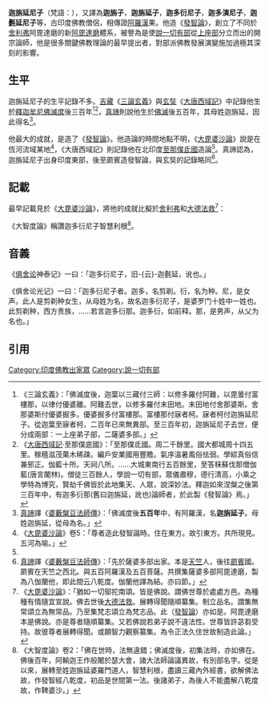 {{不是|迦旃延}}{{佛教}}
'''迦旃延尼子'''（梵語：{{IAST|Kātyāyani-putra}}），又譯為'''迦旃子'''，'''迦旃延子'''，'''迦多衍尼子'''，'''迦多演尼子'''，'''迦氎延尼子'''等，古印度佛教僧侶，相傳證[[阿羅漢|阿羅漢]]果。他造《[[發智論|發智論]]》，創立了不同於[[舍利弗|舍利弗]]阿毘達磨的新[[阿毘達磨|阿毘達磨]]體系，被譽為是使[[說一切有部|說一切有部]]從[[上座部|上座部]]分立而出的開宗論師，他是很多關鍵佛教理論的最早提出者，對部派佛教發展演變施加過極其深刻的影響。

==生平==
迦旃延尼子的生平記錄不多。[[嘉祥吉藏|吉藏]]《[[三論玄義|三論玄義]]》與[[玄奘|玄奘]]《[[大唐西域記|大唐西域記]]》中記錄他生於[[釋迦牟尼佛|釋迦牟尼佛]][[滅度|滅度]]後三百年<ref>《三論玄義》：「佛滅度後，迦葉以三藏付三師：以修多羅付阿難，以毘曇付富樓那，以律付優婆離。阿難去世，以修多羅付末田地。末田地付舍那婆斯。舍那婆斯付優婆掘多。優婆掘多付富樓那。富樓那付寐者柯。寐者柯付迦旃延尼子。從迦葉至寐者柯，二百年已來無異部。至三百年初，迦旃延尼子去世，便分成兩部：一上座弟子部，二薩婆多部。」</ref><ref name="大唐西域記">《[[大唐西域記|大唐西域記]]·至那僕底國》：「至那僕氐國。周二千餘里。國大都城周十四五里。稼穡滋茂菓木稀疎。編戶安業國用豐贍。氣序溫暑風俗怯弱。學綜真俗信兼邪正。伽藍十所。天祠八所。……大城東南行五百餘里，至答秣蘇伐那僧伽藍(唐言闍林)。僧徒三百餘人，學說一切有部，眾儀肅穆，德行清高，小乘之學特為博究，賢劫千佛皆於此地集天、人眾，說深妙法。釋迦如來涅槃之後第三百年中，有迦多衍那(舊曰迦旃延，訛也)論師者，於此製《發智論》焉。」</ref>，[[真諦|真諦]]則說他生於[[佛滅|佛滅]]後五百年，其母姓迦旃延，因此得名<ref>[[真諦|真諦]]譯《[[婆藪槃豆法師傳|婆藪槃豆法師傳]]》：「佛滅度後'''五百年'''中，有阿羅漢，名'''迦旃延子'''。母姓迦旃延，從母為名。」</ref>。

他最大的成就，是造了《[[發智論|發智論]]》。他造論的時間地點不明，《[[大毘婆沙論|大毘婆沙論]]》說是在恆河流域某地<ref>《[[大毘婆沙論|大毘婆沙論]]》卷5：「尊者造此發智論時。住在東方。故引東方。共所現見。五河為喻。」</ref>，《大唐西域記》則記錄他在北印度[[至那僕氐國|至那僕氐國]]造論<ref name="大唐西域記" />。真諦認為，迦旃延尼子出身印度東部，後至罽賓造發智論，與玄奘的記錄略同<ref>[[真諦|真諦]]譯《[[婆藪槃豆法師傳|婆藪槃豆法師傳]]》：「先於薩婆多部出家。本是[[天竺|天竺]]人，後往[[罽賓|罽賓]]國。罽賓在天竺之西北。與五百阿羅漢及五百菩薩。共撰集薩婆多部阿毘達磨，製為八伽蘭他，即此間云八乾度。伽蘭他譯為結。亦曰節。」</ref>。

==記載==
最早記載見於《[[大毘婆沙論|大毘婆沙論]]》，將他的成就比擬於[[舍利弗|舍利弗]]和[[大德法救|大德法救]]<ref>《[[大毘婆沙論|大毘婆沙論]]》：「猶如一切鄔拕南頌。皆是佛說。謂佛世尊於處處方邑。為種種有情隨宜宣說。佛去世後[[大德法救|大德法救]]。展轉得聞隨順纂集。制立品名。謂集無常頌立為無常品。乃至集梵志頌立為梵志品。此（[[發智論|發智論]]）亦如是。阿毘達磨本是佛說。亦是尊者隨順纂集。又若佛說若弟子說不違法性。世尊皆許苾芻受持。故彼尊者展轉得聞。或願智力觀察纂集。為令正法久住世故制造此論。」</ref>：{{Cquote|彼尊者，亦有微妙、甚深、猛利、善巧覺慧，善知諸法自相、共相；通達文義，及前後際，善解三藏；離三界染，成就三明，具六神通，及八解脫，得無礙解，獲妙願智。<br />曾於'''過去五百佛'''所，積修梵行，發弘誓願：我於未來釋迦牟尼佛般涅槃後，造阿毘達磨。<br />故如是說：一切如來應正等覺弟子眾中，法爾皆有'''二大論師'''，任持正法，若在世時，如尊者[[舍利弗|舍利子]]，若般涅槃後，如尊者迦多衍尼子。}}

《大智度論》稱讚迦多衍尼子智慧利根<ref>《大智度論》卷2：「佛在世時，法無違錯；佛滅度後，初集法時，亦如佛在。佛後百年，阿輸迦王作般闍於瑟大會，諸大法師論議異故，有別部名字。從是以來，展轉至姓迦旃延婆羅門道人，智慧利根，盡讀三藏內外經書，欲解佛法故，作發智經八乾度，初品是世間第一法。後諸弟子，為後人不能盡解八乾度故，作鞞婆沙。」</ref>。

==音義==
《[[俱舍论|俱舍论]]神泰记》一曰：「迦多衍尼子，旧-{云}-迦氎延，讹也。」

《俱舍论光记》一曰：「迦多衍尼子者。迦多，名剪剃。衍，名为种。尼，是女声。此人是剪剃种女生，从母姓为名，故名迦多衍尼子，是婆罗门十姓中一姓也。此剪剃种，西方贵族，……若言迦多衍那。迦多衍，如前释。那，是男声，从父为名也。」

==引用==
{{reflist|2}}


[[Category:印度佛教出家眾|Category:印度佛教出家眾]]
[[Category:說一切有部|Category:說一切有部]]
